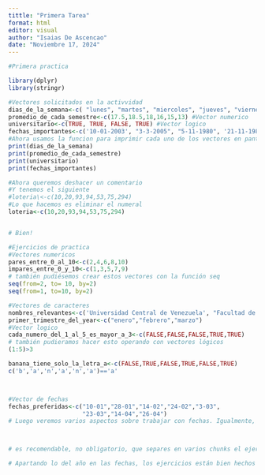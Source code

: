 ```yaml
---
tittle: "Primera Tarea"
format: html
editor: visual
author: "Isaias De Ascencao"
date: "Noviembre 17, 2024"
---
```


```r
#Primera practica

library(dplyr)
library(stringr)

#Vectores solicitados en la activvidad
dias_de_la_semana<-c( "lunes", "martes", "miercoles", "jueves", "viernes", "sabado", "domingo") #Vector de caracter
promedio_de_cada_semestre<-c(17.5,18.5,18,16,15,13) #Vector numerico
universitario<-c(TRUE, TRUE, FALSE, TRUE) #Vector logico
fechas_importantes<-c('10-01-2003', "3-3-2005", "5-11-1980", '21-11-1984') #Vector de fechas
#Ahora usamos la funcion para imprimir cada uno de los vectores en pantalla
print(dias_de_la_semana)
print(promedio_de_cada_semestre)
print(universitario) 
print(fechas_importantes)

#Ahora queremos deshacer un comentario
#Y tenemos el siguiente
#loteria\<-c(10,20,93,94,53,75,294)
#Lo que hacemos es eliminar el numeral
loteria<-c(10,20,93,94,53,75,294)


# Bien!
```

```r
#Ejercicios de practica
#Vectores numericos
pares_entre_0_al_10<-c(2,4,6,8,10)
impares_entre_0_y_10<-c(1,3,5,7,9)
# también pudiésemos crear estos vectores con la función seq
seq(from=2, to= 10, by=2)
seq(from=1, to=10, by=2)

#Vectores de caracteres
nombres_relevantes<-c('Universidad Central de Venezuela', "Facultad de ciencias economicas y sociales", "Escuela de Economia", "R aplicado a ciencia de datos para economistas")
primer_trimestre_del_year<-c("enero","febrero","marzo")
#Vector logico
cada_numero_del_1_al_5_es_mayor_a_3<-c(FALSE,FALSE,FALSE,TRUE,TRUE)
# también pudieramos hacer esto operando con vectores lógicos
(1:5)>3

banana_tiene_solo_la_letra_a<-c(FALSE,TRUE,FALSE,TRUE,FALSE,TRUE)
c('b','a','n','a','n','a')=='a'



#Vector de fechas
fechas_preferidas<-c("10-01","28-01","14-02","24-02","3-03",
                     "23-03","14-04","26-04")
# Luego veremos varios aspectos sobre trabajar con fechas. Igualmente, es necesario colocar el año al definir las fechas.



# es recomendable, no obligatorio, que separes en varios chunks el ejercicio para así poder ver de forma separada, por bloques, cada una de las propuestas.

# Apartando lo del año en las fechas, los ejercicios están bien hechos


```
